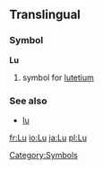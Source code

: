 ==Translingual==
===Symbol===
'''Lu'''
#{{chemistry}} symbol for [[lutetium]]
===See also===
*[[lu]]
[[Category:Symbols]]

[[fr:Lu]]
[[io:Lu]]
[[ja:Lu]]
[[pl:Lu]]